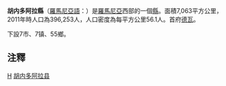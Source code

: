 {{Romanian counties infobox
|name=胡内多阿拉縣
|nativename=Judeţul Hunedoara
|coa=Actual_Hunedoara_county_CoA.png
|map=Hunedoara.png
|Historic region=Transylvania
|lDevelopment region=[[Vest_(development_region)|Vest]]|lcapital=[[Deva,_Romania|Deva]]
|ind=HD
|population=485,712
|asof=2002
|density=69
|area=7,063
|webc=http://www.cjhunedoara.ro/
|webp=http://www.prefecturahunedoara.ro/
|telpref=54
}}
'''胡内多阿拉縣'''（[[羅馬尼亞語|羅馬尼亞語]]：'''{{lang|ro|Judeţul Hunedoara}}'''）是[[羅馬尼亞|羅馬尼亞]]西部的一個[[羅馬尼亞行政區劃|縣]]。面積7,063平方公里，2011年時人口為396,253人，人口密度為每平方公里56.1人。首府[[德瓦|德瓦]]。

下設7市、7镇、55鄉。

==注釋==
{{reflist}}

{{羅馬尼亞行政區劃}}
{{Hunedoara County}}

[[Category:罗马尼亚行政区划|H]]
[[Category:胡内多阿拉县|]]